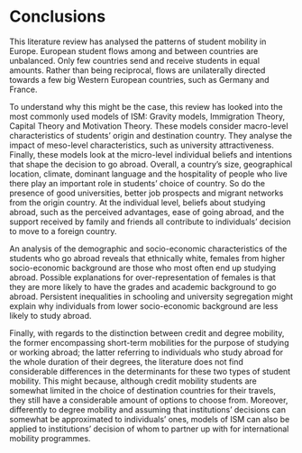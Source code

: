# Conclusions {#sec:conclusion}

This literature review has analysed the patterns of student mobility in Europe. European student flows among and between countries are unbalanced. Only few countries send and receive students in equal amounts. Rather than being reciprocal, flows are unilaterally directed towards a few big Western European countries, such as Germany and France. 

To understand why this might be the case, this review has looked into the most commonly used models of ISM: Gravity models, Immigration Theory, Capital Theory and Motivation Theory. These models consider macro-level characteristics of students’ origin and destination country. They analyse the impact of meso-level characteristics, such as university attractiveness. Finally, these models look at the micro-level individual beliefs and intentions that shape the decision to go abroad. Overall, a country’s size, geographical location, climate, dominant language  and the hospitality of people who live there play an important role in students’ choice of country. So do the presence of good universities, better job prospects and migrant networks from the origin country. At the individual level, beliefs about studying abroad, such as the perceived advantages, ease of going abroad, and the support received by family and friends all contribute to individuals’ decision to move to a foreign country. 

An analysis of the demographic and socio-economic characteristics of the students who go abroad reveals that ethnically white, females from higher socio-economic background are those who most often end up studying abroad. Possible explanations for over-representation of females is that they are more likely to have the grades and academic background to go abroad. Persistent inequalities in schooling and university segregation might explain why individuals from lower socio-economic background are less likely to study abroad. 

Finally, with regards to the distinction between credit and degree mobility, the former encompassing short-term mobilities for the purpose of studying or working abroad; the latter referring to individuals who study abroad for the whole duration of their degrees, the literature does not find considerable differences in the determinants for these two types of student mobility. This might because, although credit mobility students are somewhat limited in the choice of destination countries for their travels, they still have a considerable amount of options to choose from. Moreover, differently to degree mobility and assuming that institutions’ decisions can somewhat be approximated to individuals’ ones, models of ISM can also be applied to institutions’ decision of whom to partner up with for international mobility programmes. 
